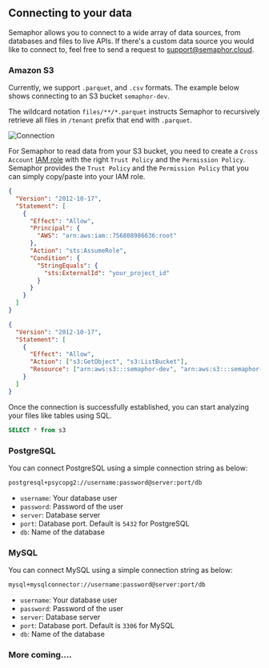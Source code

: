 ## Connecting to your data

Semaphor allows you to connect to a wide array of data sources, from databases and files to live APIs. If there's a custom data source you would like to connect to, feel free to send a request to support@semaphor.cloud.

### Amazon S3

Currently, we support `.parquet`, and `.csv` formats. The example below shows connecting to an S3 bucket `semaphor-dev`.

The wildcard notation `files/**/*.parquet` instructs Semaphor to recursively retrieve all files in `/tenant` prefix that end with `.parquet`.

![Connection](pages/connection_images/s3_connection.png)

For Semaphor to read data from your S3 bucket, you need to create a `Cross Account` [IAM role](https://docs.aws.amazon.com/IAM/latest/UserGuide/id_roles_create_for-user.html#roles-creatingrole-user-console) with the right `Trust Policy` and the `Permission Policy`. Semaphor provides the `Trust Policy` and the `Permission Policy` that you can simply copy/paste into your IAM role.

```json filename="Trust Policy" copy
{
  "Version": "2012-10-17",
  "Statement": [
    {
      "Effect": "Allow",
      "Principal": {
        "AWS": "arn:aws:iam::756808986636:root"
      },
      "Action": "sts:AssumeRole",
      "Condition": {
        "StringEquals": {
          "sts:ExternalId": "your_project_id"
        }
      }
    }
  ]
}
```

```json filename="Permission Policy" copy
{
  "Version": "2012-10-17",
  "Statement": [
    {
      "Effect": "Allow",
      "Action": ["s3:GetObject", "s3:ListBucket"],
      "Resource": ["arn:aws:s3:::semaphor-dev", "arn:aws:s3:::semaphor-dev/*"]
    }
  ]
}
```

Once the connection is successfully established, you can start analyzing your files like tables using SQL.

```sql filename="Card SQL"
SELECT * from s3
```

### PostgreSQL

You can connect PostgreSQL using a simple connection string as below:

```markdown copy filename="Connection String"
postgresql+psycopg2://username:password@server:port/db
```

- `username`: Your database user
- `password`: Password of the user
- `server`: Database server
- `port`: Database port. Default is `5432` for PostgreSQL
- `db`: Name of the database

### MySQL

You can connect MySQL using a simple connection string as below:

```markdown copy filename="Connection String"
mysql+mysqlconnector://username:password@server:port/db
```

- `username`: Your database user
- `password`: Password of the user
- `server`: Database server
- `port`: Database port. Default is `3306` for MySQL
- `db`: Name of the database

### More coming....
